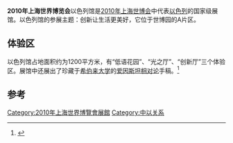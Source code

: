 {{Infobox building
| building_name       = 2010年上海世界博览会以色列馆
| native_building_name= 
| former_names        =
| alternate_names     =
| image               = IsraelPavilion2010Shanghai.jpg
| caption             = 
| map_type            = 
| altitude            = 
| building_type       = 
| architectural_style = 
| structural_system   = 
| cost                = 
| ren_cost            =
| location            = [[上海|上海]]世博园区A片区
| address             = 
| client              = 
| owner               = 
| current_tenants     = 
| landlord            = 
| coordinates         = 
| start_date          = 
| completion_date     = 
| inauguration_date   =
| renovation_date     = 
| demolition_date     = 
| destruction_date    = 
| height              = 
| diameter            = 
| other_dimensions    = 
| floor_count         = 
| floor_area          = 
| main_contractor     = 
| architect           = 渡海堂
| architecture_firm   = 
| structural_engineer = 
| services_engineer   = 
| civil_engineer      = 
| other_designers     = 
| quantity_surveyor   = 
| awards              = 
| ren_architect       =
| ren_firm            =
| ren_str_engineer    = 
| ren_serv_engineer   = 
| ren_civ_engineer    = 
| ren_oth_designers   = 
| ren_qty_surveyor    = 
| ren_awards          = 
| references          = 
}}
'''2010年上海世界博览会'''以色列馆是[[2010年上海世博会|2010年上海世博会]]中代表[[以色列|以色列]]的国家级展馆。以色列馆的参展主题：创新让生活更美好，它位于世博园的A片区。
==体验区==
以色列馆占地面积约为1200平方米，有“低语花园”、“光之厅”、“创新厅”三个体验区。展馆中还展出了珍藏于[[希伯来大学|希伯来大学]]的[[爱因斯坦|爱因斯坦]][[相对论|相对论]]手稿。<ref>{{cite web|url=http://2010.qq.com/a/20100506/000545.htm|title=爱因斯坦相对论手稿正式亮相上海世博会|publisher=腾讯世博|accessdate=2010-05-06|archive-date=2019-10-15|archive-url=https://web.archive.org/web/20191015175301/https://2010.qq.com/a/20100506/000545.htm|dead-url=no}}</ref>

==参考==
{{Commonscat|Israel Pavilion of Expo 2010|2010年世博会以色列馆}}
{{reflist}}

{{Chinese building-stub}}
{{2010年上海世博会展馆}}
[[Category:2010年上海世界博覽會展館|Category:2010年上海世界博覽會展館]]
[[Category:中以关系|Category:中以关系]]